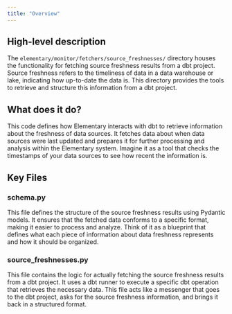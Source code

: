 ```yaml
---
title: "Overview"
---
```


## High-level description
The `elementary/monitor/fetchers/source_freshnesses/` directory houses the functionality for fetching source freshness results from a dbt project. Source freshness refers to the timeliness of data in a data warehouse or lake, indicating how up-to-date the data is. This directory provides the tools to retrieve and structure this information from a dbt project.

## What does it do?
This code defines how Elementary interacts with dbt to retrieve information about the freshness of data sources. It fetches data about when data sources were last updated and prepares it for further processing and analysis within the Elementary system. Imagine it as a tool that checks the timestamps of your data sources to see how recent the information is.

## Key Files

### schema.py
This file defines the structure of the source freshness results using Pydantic models. It ensures that the fetched data conforms to a specific format, making it easier to process and analyze. Think of it as a blueprint that defines what each piece of information about data freshness represents and how it should be organized.

### source_freshnesses.py
This file contains the logic for actually fetching the source freshness results from a dbt project. It uses a dbt runner to execute a specific dbt operation that retrieves the necessary data. This file acts like a messenger that goes to the dbt project, asks for the source freshness information, and brings it back in a structured format.
